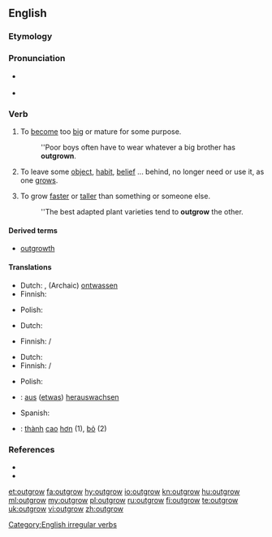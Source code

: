 ==English==

===Etymology===
{{prefix|out|grow|lang=en}}

===Pronunciation===
* {{a|UK}} {{IPA|/ˌaʊtˈɡɹəʊ/|lang=en}}
* {{a|US}} {{IPA|/ˌɑʊtˈɡroʊ/|lang=en}}

===Verb===
{{en-verb|outgrows|outgrowing|outgrew|outgrown}}

# {{context|transitive|lang=en}} To [[become]] too [[big]] or mature for some purpose.
#: ''Poor boys often have to wear whatever a big brother has '''outgrown'''.
# {{context|transitive|lang=en}} To leave some [[object]], [[habit]], [[belief]] ... behind, no longer need or use it, as one [[grows]].
# {{context|transitive|lang=en}} To grow [[faster]] or [[taller]] than something or someone else.
#: ''The best adapted plant varieties tend to '''outgrow''' the other.

====Derived terms====
* [[outgrowth]]

====Translations====
{{trans-top|to become too big or mature for some purpose}}
* Dutch: {{t|nl|ontgroeien}}, (Archaic) [[ontwassen]]
* Finnish: {{t+|fi|kasvaa}} {{t+|fi|ulos}}
{{trans-mid}}
* Polish: {{t|pl|wyrastać}}
{{trans-bottom}}

{{trans-top|to leave an object, belief, habit ... behind as one grows}}
* Dutch: {{t|nl|ontgroeien}}
{{trans-mid}}
* Finnish: {{t+|fi|kasvaa}} {{t+|fi|ulos}} / {{t+|fi|pois}}
{{trans-bottom}}

{{trans-top|to grow faster or taller than someone or something else}}
* Dutch: {{t|nl|ontgroeien}}
* Finnish: {{t+|fi|kasvaa}} {{t|fi|nopeammin}} / {{t+|fi|isompi|alt=isommaksi}}
{{trans-mid}}
* Polish: {{t|pl|przerastać}}
{{trans-bottom}}

{{checktrans-top}}
* {{ttbc|de}}: [[aus]] ([[etwas]]) [[herauswachsen]]
* Spanish: {{t-check|es|crecer más que}}
* {{ttbc|vi}}: [[thành#Vietnamese|thành]] [[cao#Vietnamese|cao]] [[hơn]] (1), [[bỏ]] (2)
{{trans-bottom}}

===References===
* {{R:Century 1911}}
* {{R:Webster 1913}}

[[Category:English irregular verbs]]

[[et:outgrow]]
[[fa:outgrow]]
[[hy:outgrow]]
[[io:outgrow]]
[[kn:outgrow]]
[[hu:outgrow]]
[[ml:outgrow]]
[[my:outgrow]]
[[pl:outgrow]]
[[ru:outgrow]]
[[fi:outgrow]]
[[te:outgrow]]
[[uk:outgrow]]
[[vi:outgrow]]
[[zh:outgrow]]